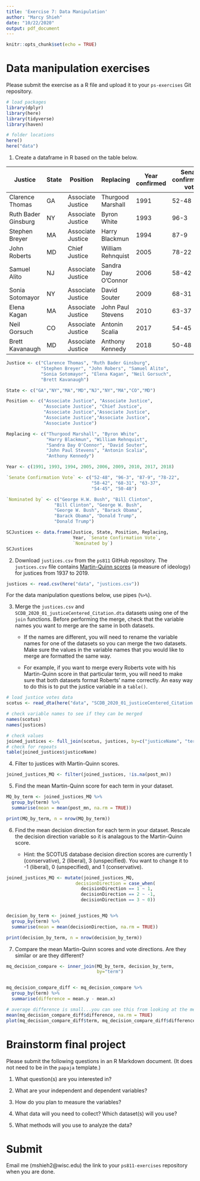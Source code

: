 ```yaml
---
title: 'Exercise 7: Data Manipulation'
author: "Marcy Shieh"
date: "10/22/2020"
output: pdf_document
---
```


```r
knitr::opts_chunk$set(echo = TRUE)
```

# Data manipulation exercises

Please submit the exercise as a R file and upload it to your `ps-exercises` Git repository.

```r
# load packages
library(dplyr)
library(here)
library(tidyverse)
library(haven)

# folder locations
here()
here("data")
```

1. Create a dataframe in R based on the table below.

| Justice             	| State 	| Position          	| Replacing           	| Year confirmed 	| Senate confirmation vote 	| Nominated by     	|
|---------------------	|-------	|-------------------	|---------------------	|----------------	|--------------------------	|------------------	|
| Clarence Thomas     	| GA    	| Associate Justice 	| Thurgood Marshall   	| 1991           	| 52-48                    	| George H.W. Bush 	|
| Ruth Bader Ginsburg 	| NY    	| Associate Justice 	| Byron White         	| 1993           	| 96-3                     	| Bill Clinton     	|
| Stephen Breyer      	| MA    	| Associate Justice 	| Harry Blackmun      	| 1994           	| 87-9                     	| Bill Clinton     	|
| John Roberts        	| MD    	| Chief Justice     	| William Rehnquist   	| 2005           	| 78-22                    	| George W. Bush   	|
| Samuel Alito        	| NJ    	| Associate Justice 	| Sandra Day O'Connor 	| 2006           	| 58-42                    	| George W. Bush   	|
| Sonia Sotomayor     	| NY    	| Associate Justice 	| David Souter        	| 2009           	| 68-31                    	| Barack Obama     	|
| Elena Kagan         	| MA    	| Associate Justice 	| John Paul Stevens   	| 2010           	| 63-37                    	| Barack Obama     	|
| Neil Gorsuch        	| CO    	| Associate Justice 	| Antonin Scalia      	| 2017           	| 54-45                    	| Donald Trump     	|
| Brett Kavanaugh     	| MD    	| Associate Justice 	| Anthony Kennedy     	| 2018           	| 50-48                    	| Donald Trump     	|


```r
Justice <- c("Clarence Thomas", "Ruth Bader Ginsburg",
             "Stephen Breyer", "John Robers", "Samuel Alito",
             "Sonia Sotomayor", "Elena Kagan", "Neil Gorsuch",
             "Brett Kavanaugh")

State <- c("GA","NY","MA","MD","NJ","NY","MA","CO","MD")

Position <- c("Associate Justice", "Associate Justice",
              "Associate Justice", "Chief Justice",
              "Associate Justice","Associate Justice",
              "Associate Justice","Associate Justice",
              "Associate Justice")

Replacing <- c("Thurgood Marshall", "Byron White",
               "Harry Blackmun", "William Rehnquist",
               "Sandra Day O'Connor", "David Souter",
               "John Paul Stevens", "Antonin Scalia",
               "Anthony Kennedy")

Year <- c(1991, 1993, 1994, 2005, 2006, 2009, 2010, 2017, 2018)

`Senate Confirmation Vote` <- c("52-48", "96-3", "87-9", "78-22",
                                "58-42", "68-31", "63-37",
                                "54-45", "50-48")

`Nominated by` <- c("George H.W. Bush", "Bill Clinton", 
                  "Bill Clinton", "George W. Bush",
                  "George W. Bush", "Barack Obama",
                  "Barack Obama", "Donald Trump", 
                  "Donald Trump")

SCJustices <- data.frame(Justice, State, Position, Replacing,
                         Year, `Senate Confirmation Vote`,
                         `Nominated by`)
SCJustices
```

2. Download `justices.csv` from the `ps811` GitHub repository. The `justices.csv` file contains [Martin-Quinn scores](https://mqscores.lsa.umich.edu/) (a measure of ideology) for justices from 1937 to 2019.

```r
justices <- read.csv(here("data", "justices.csv"))
```

For the data manipulation questions below, use pipes (`%>%`).

3. Merge the `justices.csv` and `SCDB_2020_01_justiceCentered_Citation.dta` datasets using one of the `join` functions. Before performing the merge, check that the variable names you want to merge are the same in both datasets.

    + If the names are different, you will need to rename the variable names for one of the datasets so you can merge the two datasets. Make sure the values in the variable names that you would like to merge are formatted the same way.

    + For example, if you want to merge every Roberts vote with his Martin-Quinn score in that particular term, you will need to make sure that both datasets format Roberts' name correctly. An easy way to do this is to put the justice variable in a `table()`.
    
```r
# load justice votes data
scotus <- read_dta(here("data", "SCDB_2020_01_justiceCentered_Citation.dta"))

# check variable names to see if they can be merged
names(scotus)
names(justices)

# check values
joined_justices <- full_join(scotus, justices, by=c("justiceName", "term"))
# check for repeats
table(joined_justices$justiceName)
```

4. Filter to justices with Martin-Quinn scores.
```r
joined_justices_MQ <- filter(joined_justices, !is.na(post_mn))
```

5. Find the mean Martin-Quinn score for each term in your dataset.

```r
MQ_by_term <- joined_justices_MQ %>%
  group_by(term) %>%
  summarise(mean = mean(post_mn, na.rm = TRUE))

print(MQ_by_term, n = nrow(MQ_by_term))
```

6. Find the mean decision direction for each term in your dataset. Rescale the decision direction variable so it is analagous to the Martin-Quinn score.

    + Hint: the SCOTUS database decision direction scores are currently 1 (conservative), 2 (liberal), 3 (unspecified). You want to change it to -1 (liberal), 0 (unspecified), and 1 (conservative).
    
```r
joined_justices_MQ <- mutate(joined_justices_MQ,
                          decisionDirection = case_when(
                            decisionDirection == 1 ~ 1,
                            decisionDirection == 2 ~ -1, 
                            decisionDirection == 3 ~ 0))


decision_by_term <- joined_justices_MQ %>%
  group_by(term) %>%
  summarise(mean = mean(decisionDirection, na.rm = TRUE))

print(decision_by_term, n = nrow(decision_by_term))
```

7. Compare the mean Martin-Quinn scores and vote directions. Are they similar or are they different?

```r
mq_decision_compare <- inner_join(MQ_by_term, decision_by_term,
                                  by="term")


mq_decision_compare_diff <- mq_decision_compare %>%
  group_by(term) %>%
  summarise(difference = mean.y - mean.x)

# average difference is small...you can see this from looking at the mean or from a plot
mean(mq_decision_compare_diff$difference, na.rm = TRUE)
plot(mq_decision_compare_diff$term, mq_decision_compare_diff$difference)
```
    
# Brainstorm final project

Please submit the following questions in an R Markdown document. (It does not need to be in the `papaja` template.)

1. What question(s) are you interested in?

2. What are your independent and dependent variables?

3. How do you plan to measure the variables?

4. What data will you need to collect? Which dataset(s) will you use?

5. What methods will you use to analyze the data?

# Submit

Email me (mshieh2@wisc.edu) the link to your `ps811-exercises` repository when you are done.